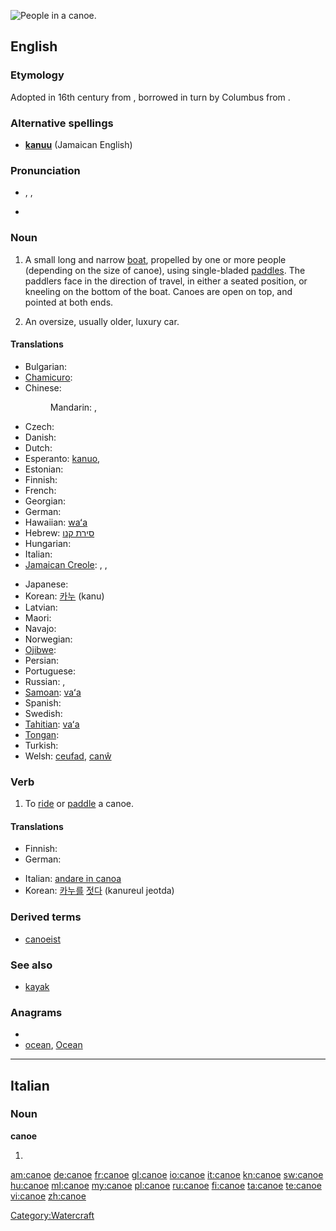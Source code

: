 {{wikipedia}}
[[Image:Muskoka canoe.jpg|thumb|right|People in a canoe.]]
{{also|canoë}}
==English==

===Etymology===
Adopted in 16th century from {{etyl|es}} {{term|lang=es|canoa}}, borrowed in turn by Columbus from {{etyl|tnq}} {{term|kanoa||dugout canoe}}.

===Alternative spellings===
* '''[[kanuu]]''' (Jamaican English)

===Pronunciation===
* {{enPR|kə-no͞o'}}, {{IPA|/kəˈnuː/}}, {{SAMPA|/k@"nu:/}}
* {{audio|En-us-canoe.ogg|Audio (US)}}
*: {{rhymes|uː}}

===Noun===
{{en-noun}}

# A small long and narrow [[boat]], propelled by one or more people (depending on the size of canoe), using single-bladed [[paddle]]s. The paddlers face in the direction of travel, in either a seated position, or kneeling on the bottom of the boat. Canoes are open on top, and pointed at both ends.
# {{slang}} An oversize, usually older, luxury car.

====Translations====
{{trans-top|small long and narrow boat}}
* Bulgarian: {{t-|bg|кану|n}}
* [[Chamicuro]]: {{tø|ccc|pi'tochi}}
* Chinese:
*: Mandarin: {{t|zh|獨木舟|sc=Hani}}, {{t|zh|独木舟|tr=dúmùzhōu|sc=Hani}}
* Czech: {{t-|cs|kánoe|f}}
* Danish: {{t-|da|kano}}
* Dutch: {{t+|nl|kano|m}}
* Esperanto: [[kanuo]],  {{t-|eo|kanoto|xs=Esperanto}}
* Estonian: {{t-|et|kanuu}}
* Finnish: {{t-|fi|kanootti}}
* French: {{t+|fr|canoë|m}}
* Georgian: {{t-|ka|ბაიდარა|tr=baidara|sc=Geor|xs=Georgian}}
* German: {{t+|de|Kanu|n}}
* Hawaiian: [[waʻa]]
* Hebrew: [[סירת קנו]]
* Hungarian: {{t+|hu|kenu}}
* Italian: {{t-|it|canoa|f}}
* [[Jamaican Creole]]: {{tø|jam|kianuu}},  {{tø|jam|kianu}},  {{tø|jam|kunu}}
{{trans-mid}}
* Japanese: {{t-|ja|カヌー|tr=kanū}}
* Korean: [[카누]] (kanu)
* Latvian: {{t|lv|kanu laiva|xs=Latvian}}
* Maori: {{t-|mi|waka|xs=Maori}}
* Navajo: {{tø|nv|tsin naaʼeeł}}
* Norwegian: {{t-|no|kano|m}}
* [[Ojibwe]]: {{tø|oj|jiimaan}}
* Persian: {{t|fa|کانو|xs=Persian}}
* Portuguese: {{t+|pt|canoa|f}}
* Russian: {{t+|ru|каноэ|n|tr=kanóe}}, {{t+|ru|байдарка|f|tr=bajdárka}}
* [[Samoan]]: [[vaʻa]]
* Spanish: {{t+|es|canoa|f}}
* Swedish: {{t+|sv|kanot}}
* [[Tahitian]]: [[vaʻa]]
* [[Tongan]]: {{tø|to|vaka|xs=Tongan}}
* Turkish: {{t+|tr|kano}}
* Welsh: [[ceufad]], [[canŵ]]
{{trans-bottom}}

{{trans-top|slang: an oversized luxury car}}
{{trans-mid}}
{{trans-bottom}}

===Verb===
{{en-verb|canoe|d}}

# To [[ride]] or [[paddle]] a canoe.

====Translations====
{{trans-top|to ride or paddle a canoe}}
* Finnish: {{t+|fi|meloa}}
* German: {{t+|de|paddeln}}
{{trans-mid}}
* Italian: [[andare in canoa]]
* Korean: [[카누]]를 [[젓다]] (kanureul jeotda)
{{trans-bottom}}

===Derived terms===
* [[canoeist]]

===See also===
* [[kayak]]

===Anagrams===
* {{alphagram|aceno}}
* [[ocean#English|ocean]], [[Ocean#English|Ocean]]

[[Category:Watercraft]]

----

==Italian==

===Noun===
'''canoe'''

# {{plural of|[[canoa]]|lang=Italian}}

[[am:canoe]]
[[de:canoe]]
[[fr:canoe]]
[[gl:canoe]]
[[io:canoe]]
[[it:canoe]]
[[kn:canoe]]
[[sw:canoe]]
[[hu:canoe]]
[[ml:canoe]]
[[my:canoe]]
[[pl:canoe]]
[[ru:canoe]]
[[fi:canoe]]
[[ta:canoe]]
[[te:canoe]]
[[vi:canoe]]
[[zh:canoe]]
